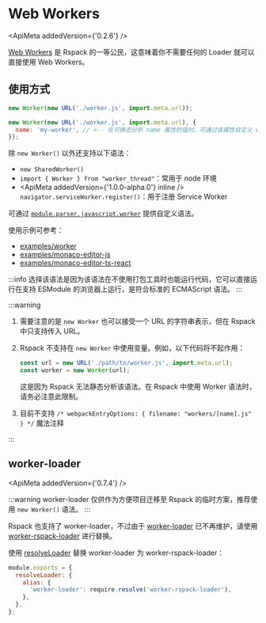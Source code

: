 
<WebpackLicense from="https://webpack.docschina.org/guides/web-workers/" />

# Web Workers

<ApiMeta addedVersion={'0.2.6'} />

[Web Workers](https://developer.mozilla.org/zh-CN/docs/Web/API/Web_Workers_API/Using_web_workers) 是 Rspack 的一等公民，这意味着你不需要任何的 Loader 就可以直接使用 Web Workers。

## 使用方式

```js
new Worker(new URL('./worker.js', import.meta.url));
```

```js
new Worker(new URL('./worker.js', import.meta.url), {
  name: 'my-worker', // <-- 在可静态分析 name 属性的值时，可通过该属性自定义 worker 的 chunk name，用于替换最终 chunk 文件生成时 [name] 占位符
});
```

除 `new Worker()` 以外还支持以下语法：

- `new SharedWorker()`
- `import { Worker } from "worker_thread"`：常用于 node 环境
- <ApiMeta addedVersion={'1.0.0-alpha.0'} inline /> `navigator.serviceWorker.register()`：用于注册
  Service Worker

可通过 [`module.parser.javascript.worker`](/config/module#moduleparserjavascriptworker) 提供自定义语法。

使用示例可参考：

- [examples/worker](https://github.com/rspack-contrib/rspack-examples/tree/main/rspack/worker)
- [examples/monaco-editor-js](https://github.com/rspack-contrib/rspack-examples/tree/main/rspack/monaco-editor-js)
- [examples/monaco-editor-ts-react](https://github.com/rspack-contrib/rspack-examples/tree/main/rspack/monaco-editor-ts-react)

:::info
选择该语法是因为该语法在不使用打包工具时也能运行代码，它可以直接运行在支持 ESModule 的浏览器上运行，是符合标准的 ECMAScript 语法。
:::

:::warning

1. 需要注意的是 `new Worker` 也可以接受一个 URL 的字符串表示，但在 Rspack 中只支持传入 URL。
2. Rspack 不支持在 `new Worker` 中使用变量。例如，以下代码将不起作用：

   ```js
   const url = new URL('./path/to/worker.js', import.meta.url);
   const worker = new Worker(url);
   ```

   这是因为 Rspack 无法静态分析该语法。在 Rspack 中使用 Worker 语法时，请务必注意此限制。

3. 目前不支持 `/* webpackEntryOptions: { filename: "workers/[name].js" } */` 魔法注释

:::

## worker-loader

<ApiMeta addedVersion={'0.7.4'} />

:::warning
worker-loader 仅供作为方便项目迁移至 Rspack 的临时方案，推荐使用 `new Worker()` 语法。
:::

Rspack 也支持了 worker-loader，不过由于 [worker-loader](https://github.com/webpack-contrib/worker-loader) 已不再维护，请使用 [worker-rspack-loader](https://github.com/rspack-contrib/worker-rspack-loader) 进行替换。

使用 [resolveLoader](/config/resolve-loader) 替换 worker-loader 为 worker-rspack-loader：

```js
module.exports = {
  resolveLoader: {
    alias: {
      'worker-loader': require.resolve('worker-rspack-loader'),
    },
  },
};
```

